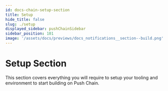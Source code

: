 ```yaml
---
id: docs-chain-setup-section
title: Setup
hide_title: false
slug: ./setup
displayed_sidebar: pushChainSidebar
sidebar_position: 101
image: '/assets/docs/previews/docs_notifications__section--build.png'
---
```


<head>
  <title>Setup Section | Push Chain Docs</title>
</head>


<!-- Content Start -->

# Setup Section

This section covers everything you will require to setup your tooling and environment to start building on Push Chain.

<br />

<DocCardList />
